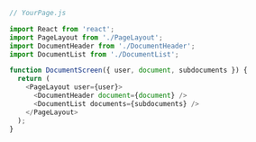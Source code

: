 ```js
// YourPage.js

import React from 'react';
import PageLayout from './PageLayout';
import DocumentHeader from './DocumentHeader';
import DocumentList from './DocumentList';

function DocumentScreen({ user, document, subdocuments }) {
  return (
    <PageLayout user={user}>
      <DocumentHeader document={document} />
      <DocumentList documents={subdocuments} />
    </PageLayout>
  );
}
```